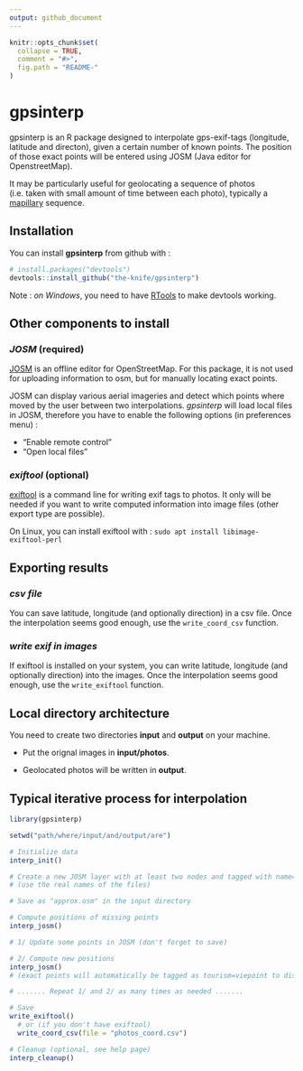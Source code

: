 ```yaml
---
output: github_document
---
```


<!-- README.md is generated from README.Rmd. Please edit that file -->

```r
knitr::opts_chunk$set(
  collapse = TRUE,
  comment = "#>",
  fig.path = "README-"
)
```

# gpsinterp

gpsinterp is an R package designed to interpolate gps-exif-tags (longitude, latitude
and directon), given a certain number of known points. The position of those exact points will be entered using JOSM (Java editor for OpenstreetMap).

It may be particularly useful for geolocating a sequence of photos (i.e. taken with small amount of time between each photo), typically a [mapillary](http://mapillary.com/app) sequence.

## Installation

You can install **gpsinterp** from github with :

```r
# install.packages("devtools")
devtools::install_github("the-knife/gpsinterp")
```
Note : _on Windows_, you need to have [RTools](https://cran.r-project.org/bin/windows/Rtools) to make devtools working.

## Other components to install

### _JOSM_ (required)

[JOSM](http://josm.openstreetmap.de) is an offline editor for OpenStreetMap. For this package, it is not used for uploading information to osm, but for manually locating exact points.

JOSM can display various aerial imageries and detect which points where moved by the user between two interpolations. *gpsinterp* will load local files in JOSM, therefore you have to enable the following options (in preferences menu) :

* "Enable remote control"
* "Open local files"

### _exiftool_ (optional)

[exiftool](http://sno.phy.queensu.ca/~phil/exiftool/) is a command line for writing exif tags to photos. It only will be needed if you want to write computed information into
image files (other export type are possible).

On Linux, you can install exiftool with : ``sudo apt install libimage-exiftool-perl``

## Exporting results

### _csv file_

You can save latitude, longitude (and optionally direction) in a csv file.
Once the interpolation seems good enough, use the ``write_coord_csv`` function.

### _write exif in images_

If exiftool is installed on your system, you can write latitude, longitude (and optionally direction) into the images.
Once the interpolation seems good enough, use the ``write_exiftool`` function.

## Local directory architecture

You need to create two directories **input** and **output** on your machine.

* Put the orignal images in **input/photos**.

* Geolocated photos will be written in **output**.

## Typical iterative process for interpolation

```r
library(gpsinterp)

setwd("path/where/input/and/output/are")

# Initialize data
interp_init()

# Create a new JOSM layer with at least two nodes and tagged with name="photo_xxx.JPG"
# (use the real names of the files)

# Save as "approx.osm" in the input directory

# Compute positions of missing points
interp_josm()

# 1/ Update some points in JOSM (don't forget to save)

# 2/ Compute new positions
interp_josm()
# (exact points will automatically be tagged as tourism=viepoint to distinguish them from interpolated ones)

# ....... Repeat 1/ and 2/ as many times as needed .......

# Save
write_exiftool()
  # or (if you don't have exiftool)
  write_coord_csv(file = "photos_coord.csv")

# Cleanup (optional, see help page)
interp_cleanup()
```
